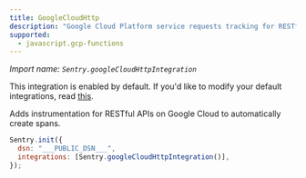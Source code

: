 ```yaml
---
title: GoogleCloudHttp
description: "Google Cloud Platform service requests tracking for RESTful APIs. (default)"
supported:
  - javascript.gcp-functions
---
```


_Import name: `Sentry.googleCloudHttpIntegration`_

This integration is enabled by default. If you'd like to modify your default integrations, read [this](./../#modifying-default-integrations).

Adds instrumentation for RESTful APIs on Google Cloud to automatically create spans.

```JavaScript
Sentry.init({
  dsn: "___PUBLIC_DSN___",
  integrations: [Sentry.googleCloudHttpIntegration()],
});
```

